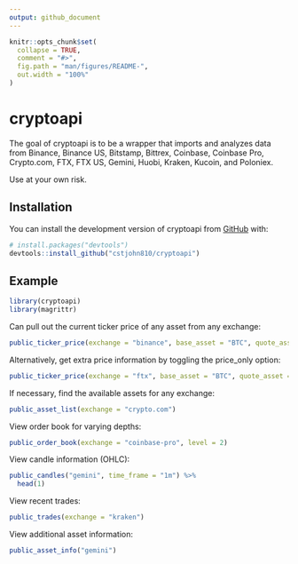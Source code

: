 ```yaml
---
output: github_document
---
```


<!-- README.md is generated from README.Rmd. Please edit that file -->

```r
knitr::opts_chunk$set(
  collapse = TRUE,
  comment = "#>",
  fig.path = "man/figures/README-",
  out.width = "100%"
)
```

# cryptoapi

<!-- badges: start -->
<!-- badges: end -->

The goal of cryptoapi is to be a wrapper that imports and analyzes data from Binance, Binance US, Bitstamp, Bittrex, Coinbase, Coinbase Pro, Crypto.com, FTX, FTX US, Gemini, Huobi, Kraken, Kucoin, and Poloniex. 

Use at your own risk.

## Installation

You can install the development version of cryptoapi from [GitHub](https://github.com/) with:

``` r
# install.packages("devtools")
devtools::install_github("cstjohn810/cryptoapi")
```

## Example

```r
library(cryptoapi)
library(magrittr)
```

Can pull out the current ticker price of any asset from any exchange:

```r
public_ticker_price(exchange = "binance", base_asset = "BTC", quote_asset = "USD")
```

Alternatively, get extra price information by toggling the price_only option:

```r
public_ticker_price(exchange = "ftx", base_asset = "BTC", quote_asset = "USD", price_only = FALSE)
```

If necessary, find the available assets for any exchange:

```r
public_asset_list(exchange = "crypto.com")
```

View order book for varying depths:

```r
public_order_book(exchange = "coinbase-pro", level = 2)
```

View candle information (OHLC):

```r
public_candles("gemini", time_frame = "1m") %>% 
  head(1)
```

View recent trades:

```r
public_trades(exchange = "kraken")

```
View additional asset information:

```r
public_asset_info("gemini")
```

